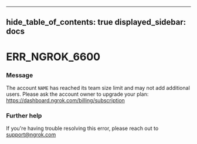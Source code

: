 

---
hide_table_of_contents: true
displayed_sidebar: docs
---


# ERR_NGROK_6600

### Message
The account `NAME` has reached its team size limit and may not add additional users.
Please ask the account owner to upgrade your plan: https://dashboard.ngrok.com/billing/subscription

<ErrorDetails error="err_ngrok_6600" />



### Further help
If you're having trouble resolving this error, please reach out to [support@ngrok.com](mailto:support@ngrok.com?subject=Help%20with%20ERR_NGROK_6600)


